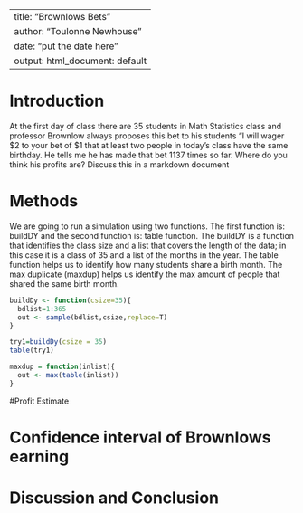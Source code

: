 ---
title: "Brownlows Bets"
author: "Toulonne Newhouse"
date: "put the date here"
output: html_document: default
 ---

<!-- We recommend you use git branches -- create a separate branch for each major section i.e. Introduction, Methods, Results, Inferential Results, and Discussion and Conclusions - leave the YAML block untouched until the final merge where you put in your own name !-->

# Introduction

<!--In this section you explain what you are trying to show.  Where did the data come from?  What is the research or other question you are trying to answer?!-->

 At the first day of class there are 35 students in Math Statistics class and professor Brownlow always proposes this bet to his students "I will wager $2 to your bet of $1 that at least two people in today's class have  the same birthday.  He tells me he has made that bet 1137 times so far. Where do you think his profits are? Discuss this in a markdown document

# Methods

<!--Decide on your methods:  In this section explain the approach you will take to attack the issue --- how will you decide on a likely estimate of professor Brownlow's earnings or losses after 1137 bets. Also explain how you construct a 95% confidence interval about your estimate of his winnings !-->


We are going to run a simulation using two functions. The first function is: buildDY and the second function is: table function. The buildDY is a function that identifies the class size and a list that covers the length of the data; in this case it is a class of 35 and a list of the months in the year. The table function helps us to identify how many students share a birth month. The max duplicate (maxdup) helps us identify the max amount of people that shared the same birth month.

```{r}
buildDy <- function(csize=35){
  bdlist=1:365
  out <- sample(bdlist,csize,replace=T)
}
```


```{r}
try1=buildDy(csize = 35)
table(try1)
```


```{r}
maxdup = function(inlist){
  out <- max(table(inlist))
}
```


#Profit Estimate

<!--Explain and display the results of your method of coming up with the estimate of professor Brownlows betting!-->


# Confidence interval of Brownlows earning

<!--Explain and display your method of coming up with a 95% confidence interval of  professor Brownlows-->


# Discussion and Conclusion

<!--Discussion and conclusion here.  If professor Brownlow is consistantly making or losing money how could he change his payout so that his profits center on zero?  Also discuss what size his class should be in order to have his current scheme balance at zero profit.!-->

